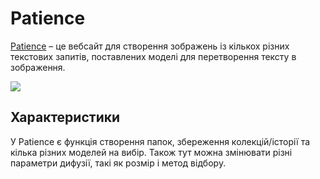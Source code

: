 
# Patience

[Patience](https://www.patience.ai) – це вебсайт для створення зображень із кількох різних текстових запитів, поставлених моделі для перетворення тексту в зображення.

<div style={{ textAlign: "center" }}>
  <Image
    src="/docs/assets/tooling/patience.webp"
    width={1433}
    height={767}
    style={{ width: "750px", margin: "auto" }}
  />
</div>

## Характеристики

У Patience є функція створення папок, збереження колекцій/історії та кілька різних моделей на вибір. Також тут можна змінювати різні параметри дифузії, такі як розмір і метод відбору.
